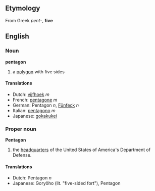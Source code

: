 ==Etymology==
From Greek ''pent-'', '''five'''

==English==
===Noun===
'''pentagon'''
#a [[polygon]] with five sides

====Translations====
*Dutch: [[vijfhoek]] ''m''
*French: [[pentagone]] ''m''
*German: Pentagon ''n'', [[Fünfeck]] ''n''
*Italian: [[pentagono]] ''m''
*Japanese: [[gokakukei]]

===Proper noun===
'''Pentagon'''
#the [[headquarter]]s of the United States of America's Department of Defense.

====Translations====
*Dutch: Pentagon ''n''
*Japanese: Gory&ocirc;ho (lit. "five-sided fort"), Pentagon